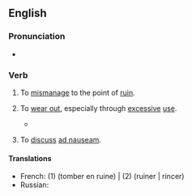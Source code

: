 ==English==

===Pronunciation===
* {{audio|en|En-au-run into the ground.ogg|Audio (AU)}}

===Verb===
{{en-verb|runs into the ground|running into the ground|ran into the ground|run into the ground}}

# {{lb|en|transitive|idiomatic}} To [[mismanage]] to the point of [[ruin]].
#: {{ux|en|Although he has an MBA from Harvard, he still '''ran''' the company '''into the ground'''.}}
#: {{syn|en|drive into the ground}}
# {{lb|en|transitive|idiomatic}} To [[wear out]], especially through [[excessive]] [[use]].
#: {{ux|en|I figure this car has a few more years left in it and I intend to '''run''' it '''into the ground''' before purchasing another.}}
#* {{quote-journal
|en
|date=January 5, 2011
|author=Jonathan Stevenson
|title=Arsenal 0 - 0 Man City
|work=BBC
|url=http://news.bbc.co.uk/sport2/hi/football/eng_prem/9331164.stm
|page=
|passage=City sent on Adam Johnson for the ineffective Jo and the Englishman at least gave notice that he wanted to run at the Arsenal defence, but his team-mates had been '''run into the ground''' by then and no-one could get up in support of the winger.}}
# {{lb|en|transitive|idiomatic}} To [[discuss]] [[ad nauseam]].
#: {{ux|en|You’ve '''run''' the upcoming election '''into the ground''' and I simply won’t listen to another word about it.}}

====Translations====
{{trans-top|To wear out, especially through excessive use}}
* French: (1) {{t+check|fr|laisser se détériorer}} (tomber en ruine) | (2) {{t+check|fr|user à fond }} (ruiner | rincer)
* Russian: {{t+|ru|загнать}}
{{trans-mid}}
{{trans-bottom}}